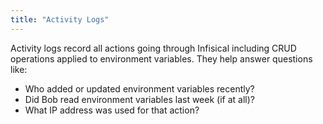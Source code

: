 ```yaml
---
title: "Activity Logs"
---
```


Activity logs record all actions going through Infisical including CRUD operations applied to environment variables. They help answer questions like:

- Who added or updated environment variables recently?
- Did Bob read environment variables last week (if at all)?
- What IP address was used for that action?
